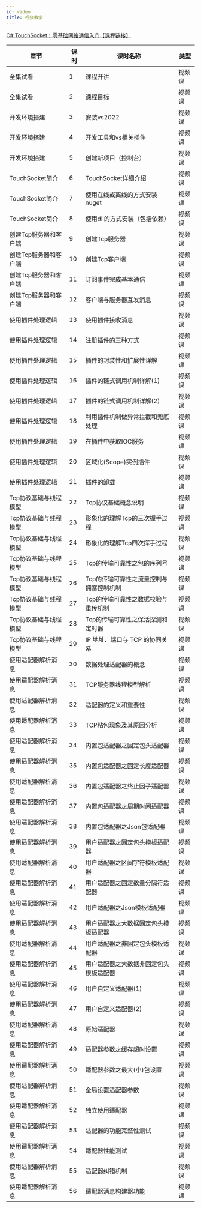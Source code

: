 ```yaml
---
id: video
title: 视频教学
---
```



[C# TouchSocket！零基础网络通信入门【课程链接】](https://www.bilibili.com/cheese/play/ss489296905)

| 章节                  | 课时 | 课时名称                          | 类型   |
|-----------------------|------|-----------------------------------|--------|
| 全集试看              | 1    | 课程开讲                          | 视频课 |
| 全集试看              | 2    | 课程目标                          | 视频课 |
| 开发环境搭建          | 3    | 安装vs2022                        | 视频课 |
| 开发环境搭建          | 4    | 开发工具和vs相关插件              | 视频课 |
| 开发环境搭建          | 5    | 创建新项目（控制台）              | 视频课 |
| TouchSocket简介       | 6    | TouchSocket详细介绍               | 视频课 |
| TouchSocket简介       | 7    | 使用在线或离线的方式安装nuget     | 视频课 |
| TouchSocket简介       | 8    | 使用dll的方式安装（包括依赖）     | 视频课 |
| 创建Tcp服务器和客户端 | 9    | 创建Tcp服务器                     | 视频课 |
| 创建Tcp服务器和客户端 | 10   | 创建Tcp客户端                     | 视频课 |
| 创建Tcp服务器和客户端 | 11   | 订阅事件完成基本通信              | 视频课 |
| 创建Tcp服务器和客户端 | 12   | 客户端与服务器互发消息            | 视频课 |
| 使用插件处理逻辑      | 13   | 使用插件接收消息                  | 视频课 |
| 使用插件处理逻辑      | 14   | 注册插件的三种方式                | 视频课 |
| 使用插件处理逻辑      | 15   | 插件的封装性和扩展性详解          | 视频课 |
| 使用插件处理逻辑      | 16   | 插件的链式调用机制详解(1)         | 视频课 |
| 使用插件处理逻辑      | 17   | 插件的链式调用机制详解(2)         | 视频课 |
| 使用插件处理逻辑      | 18   | 利用插件机制做异常拦截和兜底处理  | 视频课 |
| 使用插件处理逻辑      | 19   | 在插件中获取IOC服务               | 视频课 |
| 使用插件处理逻辑      | 20   | 区域化(Scope)实例插件             | 视频课 |
| 使用插件处理逻辑      | 21   | 插件的卸载                        | 视频课 |
| Tcp协议基础与线程模型 | 22   | Tcp协议基础概念说明               | 视频课 |
| Tcp协议基础与线程模型 | 23   | 形象化的理解Tcp的三次握手过程     | 视频课 |
| Tcp协议基础与线程模型 | 24   | 形象化的理解Tcp四次挥手过程       | 视频课 |
| Tcp协议基础与线程模型 | 25   | Tcp的传输可靠性之包的序列号       | 视频课 |
| Tcp协议基础与线程模型 | 26   | Tcp的传输可靠性之流量控制与拥塞控制机制 | 视频课 |
| Tcp协议基础与线程模型 | 27   | Tcp的传输可靠性之数据校验与重传机制 | 视频课 |
| Tcp协议基础与线程模型 | 28   | Tcp的传输可靠性之保活探测和定时器 | 视频课 |
| Tcp协议基础与线程模型 | 29   | IP 地址、端口与 TCP 的协同关系    | 视频课 |
| 使用适配器解析消息    | 30   | 数据处理适配器的概念              | 视频课 |
| 使用适配器解析消息    | 31   | TCP服务器线程模型解析             | 视频课 |
| 使用适配器解析消息    | 32   | 适配器的定义和重要性              | 视频课 |
| 使用适配器解析消息    | 33   | TCP粘包现象及其原因分析           | 视频课 |
| 使用适配器解析消息    | 34   | 内置包适配器之固定包头适配器       | 视频课 |
| 使用适配器解析消息    | 35   | 内置包适配器之固定长度适配器       | 视频课 |
| 使用适配器解析消息    | 36   | 内置包适配器之终止因子适配器       | 视频课 |
| 使用适配器解析消息    | 37   | 内置包适配器之周期时间适配器       | 视频课 |
| 使用适配器解析消息    | 38   | 内置包适配器之Json包适配器         | 视频课 |
| 使用适配器解析消息    | 39   | 用户适配器之固定包头模板适配器     | 视频课 |
| 使用适配器解析消息    | 40   | 用户适配器之区间字符模板适配器     | 视频课 |
| 使用适配器解析消息    | 41   | 用户适配器之固定数量分隔符适配器   | 视频课 |
| 使用适配器解析消息    | 42   | 用户适配器之Json模板适配器         | 视频课 |
| 使用适配器解析消息    | 43   | 用户适配器之大数据固定包头模板适配器 | 视频课 |
| 使用适配器解析消息    | 44   | 用户适配器之非固定包头模板适配器   | 视频课 |
| 使用适配器解析消息    | 45   | 用户适配器之大数据非固定包头模板适配器 | 视频课 |
| 使用适配器解析消息    | 46   | 用户自定义适配器(1)               | 视频课 |
| 使用适配器解析消息    | 47   | 用户自定义适配器(2)               | 视频课 |
| 使用适配器解析消息    | 48   | 原始适配器                        | 视频课 |
| 使用适配器解析消息    | 49   | 适配器参数之缓存超时设置           | 视频课 |
| 使用适配器解析消息    | 50   | 适配器参数之最大(小)包设置         | 视频课 |
| 使用适配器解析消息    | 51   | 全局设置适配器参数                 | 视频课 |
| 使用适配器解析消息    | 52   | 独立使用适配器                    | 视频课 |
| 使用适配器解析消息    | 53   | 适配器的功能完整性测试            | 视频课 |
| 使用适配器解析消息    | 54   | 适配器性能测试                    | 视频课 |
| 使用适配器解析消息    | 55   | 适配器纠错机制                    | 视频课 |
| 使用适配器解析消息    | 56   | 适配器消息构建器功能              | 视频课 |